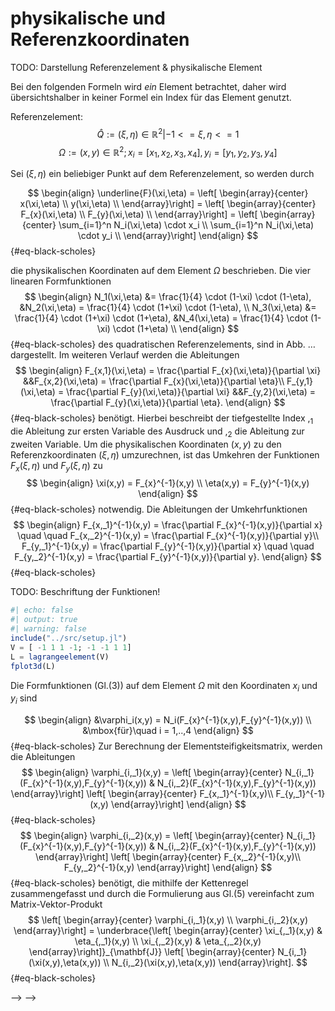 # physikalische und Referenzkoordinaten

TODO:   Darstellung Referenzelement & physikalische Element

Bei den folgenden Formeln wird _ein_ Element betrachtet, daher wird übersichtshalber in keiner Formel ein Index für das Element genutzt.

Referenzelement:
$$
\hat{Q} := {(\xi,\eta) \in \mathbb{R}^2 | -1 <= \xi,\eta <= 1}
$$
$$
\Omega := {(x,y) \in \mathbb{R}^2; x_i = [x_1,x_2,x_3,x_4], y_i = [y_1,y_2,y_3,y_4]}
$$

Sei $(\xi,\eta)$ ein beliebiger Punkt auf dem Referenzelement, so werden durch

$$
\begin{align}
\underline{F}(\xi,\eta) =  
\left[ \begin{array}{center} 
x(\xi,\eta) \\
y(\xi,\eta) \\
\end{array}\right]
=
\left[ \begin{array}{center} 
F_{x}(\xi,\eta) \\
F_{y}(\xi,\eta) \\
\end{array}\right]
= 
\left[ \begin{array}{center} 
\sum_{i=1}^n N_i(\xi,\eta) \cdot x_i  \\
\sum_{i=1}^n N_i(\xi,\eta) \cdot y_i \\
\end{array}\right]
\end{align}
$$ {#eq-black-scholes}

die physikalischen Koordinaten auf dem Element $\Omega$ beschrieben. Die vier linearen Formfunktionen 
$$
\begin{align}
N_1(\xi,\eta) &= \frac{1}{4} \cdot (1-\xi) \cdot (1-\eta), 
&N_2(\xi,\eta) = \frac{1}{4} \cdot (1+\xi) \cdot (1-\eta), \\
N_3(\xi,\eta) &= \frac{1}{4} \cdot (1+\xi) \cdot (1+\eta), 
&N_4(\xi,\eta) = \frac{1}{4} \cdot (1-\xi) \cdot (1+\eta) \\
\end{align}
$$ {#eq-black-scholes}
des quadratischen Referenzelements, sind in Abb. ... dargestellt.
Im weiteren Verlauf werden die Ableitungen 
$$
\begin{align}
F_{x,1}(\xi,\eta) = \frac{\partial F_{x}(\xi,\eta)}{\partial \xi}
&&F_{x,2}(\xi,\eta) = \frac{\partial F_{x}(\xi,\eta)}{\partial \eta}\\
F_{y,1}(\xi,\eta) = \frac{\partial F_{y}(\xi,\eta)}{\partial \xi}
&&F_{y,2}(\xi,\eta) = \frac{\partial F_{y}(\xi,\eta)}{\partial \eta}.
\end{align}
$$ {#eq-black-scholes}
benötigt. Hierbei beschreibt der tiefgestellte Index $,_1$ die Ableitung zur ersten Variable des Ausdruck und $,_2$ die Ableitung zur zweiten Variable.
Um die physikalischen Koordinaten $(x,y)$ zu den Referenzkoordinaten $(\xi,\eta)$ umzurechnen, ist das Umkehren der Funktionen $F_{x}(\xi,\eta)$ und $F_{y}(\xi,\eta)$ zu
$$
\begin{align}
\xi(x,y) = F_{x}^{-1}(x,y) \\
\eta(x,y) = F_{y}^{-1}(x,y) 
\end{align}
$$ {#eq-black-scholes}
notwendig.
Die Ableitungen der Umkehrfunktionen
$$
\begin{align}
F_{x,_1}^{-1}(x,y) = \frac{\partial F_{x}^{-1}(x,y)}{\partial x}
\quad \quad F_{x,_2}^{-1}(x,y) = \frac{\partial F_{x}^{-1}(x,y)}{\partial y}\\
F_{y,_1}^{-1}(x,y) = \frac{\partial F_{y}^{-1}(x,y)}{\partial x}
\quad \quad F_{y,_2}^{-1}(x,y) = \frac{\partial F_{y}^{-1}(x,y)}{\partial y}.
\end{align}
$$ {#eq-black-scholes}

TODO: Beschriftung der Funktionen!
```julia
#| echo: false
#| output: true
#| warning: false
include("../src/setup.jl")
V = [ -1 1 1 -1; -1 -1 1 1]
L = lagrangeelement(V)
fplot3d(L)
```
Die Formfunktionen (Gl.(3)) auf dem Element $\Omega$ mit den Koordinaten $x_i$ und $y_i$ sind

$$
\begin{align}
&\varphi_i(x,y)  = N_i(F_{x}^{-1}(x,y),F_{y}^{-1}(x,y)) \\
&\mbox{für}\quad i = 1,..,4
\end{align}
$$ {#eq-black-scholes}
Zur Berechnung der Elementsteifigkeitsmatrix, werden die Ableitungen
$$
\begin{align}
\varphi_{i,_1}(x,y) = 
\left[ \begin{array}{center}    
N_{i,_1}(F_{x}^{-1}(x,y),F_{y}^{-1}(x,y)) &
N_{i,_2}(F_{x}^{-1}(x,y),F_{y}^{-1}(x,y))
\end{array}\right]
\left[ \begin{array}{center} 
F_{x,_1}^{-1}(x,y)\\
F_{y,_1}^{-1}(x,y)
\end{array}\right] 
\end{align}
$$ {#eq-black-scholes}
$$
\begin{align}
\varphi_{i,_2}(x,y) = 
\left[ \begin{array}{center}    
N_{i,_1}(F_{x}^{-1}(x,y),F_{y}^{-1}(x,y)) &
N_{i,_2}(F_{x}^{-1}(x,y),F_{y}^{-1}(x,y))
\end{array}\right]
\left[ \begin{array}{center} 
F_{x,_2}^{-1}(x,y)\\
F_{y,_2}^{-1}(x,y)
\end{array}\right] 
\end{align}
$$ {#eq-black-scholes}
benötigt, die mithilfe der Kettenregel zusammengefasst und durch die Formulierung aus Gl.(5) vereinfacht zum Matrix-Vektor-Produkt
$$ 
\left[ \begin{array}{center} 
\varphi_{i,_1}(x,y) \\
\varphi_{i,_2}(x,y)
\end{array}\right]
= 
\underbrace{\left[ \begin{array}{center} 
\xi_{,_1}(x,y) & \eta_{,_1}(x,y) \\
\xi_{,_2}(x,y) & \eta_{,_2}(x,y) 
\end{array}\right]}_{\mathbf{J}}
\left[ \begin{array}{center} 
N_{i,_1}(\xi(x,y),\eta(x,y)) \\
N_{i,_2}(\xi(x,y),\eta(x,y))
\end{array}\right].
$$ {#eq-black-scholes}



<!-- __Ab hier muss noch überarbeitet werden __


Um die Stefigkeitsmatrix des DKQ Elementes herzuleiten ist es notwendig die Formfunktionen $N_i$, bezogen auf das Referenzelement $\hat{Q}$, nach $x$ und $y$ abzuleiten. 
Hierzu müssen die Funktionen $N_i$ von den Referenzkoordinaten $\xi$ und $\eta$ zu den physikalischen Koordinaten $x$ und $y$ transformiert werden. 

Um die Ableitung der Funktionen $N_i$ nach $\xi$ und $\eta$ zu berechnen wird die Kettenregel genutzt.


$$ 
\frac{\partial N_i}{\partial \xi} = \frac{\partial N_i}{\partial x} \cdot \frac{\partial x}{\partial \xi} + \frac{\partial N_i}{\partial y} \cdot \frac{\partial y}{\partial \xi} 
$$ {#eq-black-scholes}

$$ 
\frac{\partial N_i}{\partial \eta} = \frac{\partial N_i}{\partial x} \cdot \frac{\partial x}{\partial \eta} + \frac{\partial N_i}{\partial \eta} \cdot \frac{\partial y}{\partial \eta}  
$$ {#eq-black-scholes}

oder:

$$ 
\left[ \begin{array}{center} 
\frac{\partial N_i}{\partial \xi} \\
\frac{\partial N_i}{\partial \eta}
\end{array}\right]
= 
\underbrace{\left[ \begin{array}{center} 
\frac{\partial x}{\partial \xi} & \frac{\partial y}{\partial \xi} \\
\frac{\partial x}{\partial \eta} & \frac{\partial y}{\partial \eta}
\end{array}\right]}_{\mathbf{J}}
\left[ \begin{array}{center} 
\frac{\partial N_i}{\partial x} \\
\frac{\partial N_i}{\partial y}
\end{array}\right]
$$ {#eq-black-scholes}

__Definition _Jacobi-Matrix_ (benannt nach Carl Gustav Jacob Jacobi 1804-1851) oder _Funktionalmatrix___

Seien die Funktionen $N_i$ im Punkt $(\xi,\eta)$ differenzierbar, so sind sie auch an der selben Stelle nach den Veränderlichen $x$ und $y$, mit Hilfe der Jacobi-Matrix $\mathbf{J}$, partiell differenzierbar. Folglich kann die Ableitung der Funktionen $N_i$ nach $x$ und $y$ mit Hilfe der inversen Jacobi-Matrix $\mathbf{J^{-1}}$ berechnet werden. 

<!-- Toutes les expressions qui implique des dérivées de u en x,y sont transformées en dérivées en xi, eta grâce à la matrice de transformation dite matrice jacobienne.
+
Die Funktion f sei im Punkt xi differenzierbar, dann ist sie auch an der Stelle xi nach allen Veränderlichen (x und y)  partiell differenzierbar -->
<!-- 
$$ 
\left[ \begin{array}{center} 
\frac{\partial N_i}{\partial x} \\
\frac{\partial N_i}{\partial y}
\end{array}\right]
= 
\underbrace{\left[ \begin{array}{center} 
\frac{\partial x}{\partial \xi} & \frac{\partial y}{\partial \xi} \\
\frac{\partial x}{\partial \eta} & \frac{\partial y}{\partial \eta}
\end{array}\right]^{-1}}_{\mathbf{J^{-1}}}
\left[ \begin{array}{center} 
\frac{\partial N_i}{\partial \xi} \\
\frac{\partial N_i}{\partial \eta}
\end{array}\right]
$$

__Berechnung der Jacobi-Matrix__

Die Einträge der Transformationsmatrix für den zweidimensionalen Raum werden nachfolgend berechnet.
$$
\begin{align}
\mathbf{J} &=
\left[ \begin{array}{center} 
J_{11} & J_{12} \\
J_{21} & J_{22}
\end{array}\right] \\
\\
\mathbf{J^{-1}} &= \frac{1}{det(\mathbf{J})}
\left[ \begin{array}{center} 
J_{22} & -J_{12} \\
-J_{21} & J_{11}
\end{array}\right] \\
\\
det(\mathbf{J}) &= J_{11}J_{22} - J_{12}J_{21}
\end{align}
$$
Die Formfunktionen zur Berechnung der Transformationsmatrix im zweidimensionalen Raum, sind die Funktionen des Bilinearen Viereckelements 

<!-- 
$$
\begin{align}
\mathbf{J} &=
\left[ \begin{array}{center} 
\sum_{i=1}^4 \frac{ N_i(\xi,\eta)}{\partial \xi} \cdot x_i^e & \sum_{i=1}^4 \frac{N_i(\xi,\eta)}{\partial \xi} \cdot y_i^e \\
\sum_{i=1}^4 \frac{ N_i(\xi,\eta)}{\partial \eta} \cdot x_i^e & \sum_{i=1}^4 \frac{N_i(\xi,\eta)}{\partial \eta} \cdot y_i^e
\end{array}\right] 
\end{align}
$$ 
-->

<!-- 
$$
\begin{align}
\mathbf{J} &=
\left[ \begin{array}{center} 
\frac{N_1}{\partial \xi}   & \frac{N_2}{\partial \xi}   & \frac{N_3}{\partial \xi}   & \frac{N_4}{\partial \xi} \\
\frac{N_1}{\partial \eta}  & \frac{N_2}{\partial \eta}  & \frac{N_3}{\partial \eta}  & \frac{N_4}{\partial \eta}
\end{array}\right]
\left[ \begin{array}{center} 
x_1^e & y_1^e \\
x_2^e & y_2^e \\
x_3^e & y_3^e \\
x_4^e & y_4^e 
\end{array}\right] \\
\\
&=
\frac{1}{4}
\left[ \begin{array}{center} 
-(1-\eta) & (1-\eta) & (1+\eta) & -(1+\eta)  \\
-(1-\xi)  & -(1+\xi) & (1+\xi)  & (1-\xi) 
\end{array}\right]
\left[ \begin{array}{center} 
x_1^e & y_1^e \\
x_2^e & y_2^e \\
x_3^e & y_3^e \\
x_4^e & y_4^e 
\end{array}\right]
\end{align}
$$ -->

<!-- Es ergeben sich die Komponenten der Jacobi-Matrix

$$
\begin{align}
J_{11}  &= \frac{1}{4} \cdot (-x_1^e + x_2^e + x_3^e - x_4^e + \eta (x_1^e - x_2^e + x_3^e - x_4^e)) \\
J_{12}  &= \frac{1}{4} \cdot (-y_1^e + y_2^e + y_3^e - y_4^e + \eta (y_1^e - y_2^e + y_3^e - y_4^e)) \\
J_{21}  &= \frac{1}{4} \cdot (-x_1^e - x_2^e + x_3^e + x_4^e + \xi (x_1^e - x_2^e + x_3^e - x_4^e)) \\
J_{22}  &= \frac{1}{4} \cdot (-y_1^e - y_2^e + y_3^e + y_4^e + \xi (y_1^e - y_2^e + y_3^e - y_4^e)) \\
\end{align}
$$

und die Komponenten der inversen Transformationsmatrix -->
<!-- $$ 
\begin{align}
j_{11} &= \frac{1}{det(\mathbf{J})} \cdot J_{22}    &j_{12} = \frac{1}{det(\mathbf{J})} \cdot J_{12} \\
j_{21} &= \frac{1}{det(\mathbf{J})} \cdot J_{21}    &j_{22} = \frac{1}{det(\mathbf{J})} \cdot J_{11} \\
\end{align}
$$ -->
<!-- $$
det(\mathbf{J}) =   \frac{1}{8} \cdot (y_{42}^e x_{31}^e - y_{31}^e x_{42}^e) +
                    \frac{\xi}{8} \cdot (y_{34}^e x_{21}^e - y_{21}^e x_{34}^e) +
                    \frac{\eta}{8} \cdot (y_{41}^e x_{32}^e - y_{32}^e x_{41}^e)
$$
 -->

 --> -->
